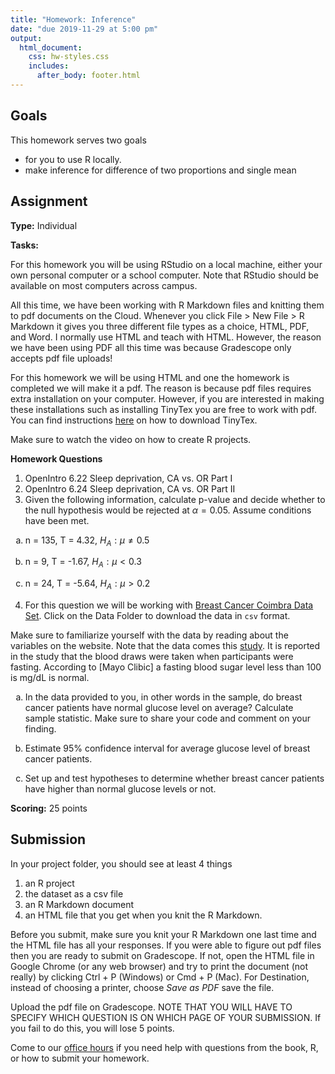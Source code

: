 ```yaml
---
title: "Homework: Inference"
date: "due 2019-11-29 at 5:00 pm"
output: 
  html_document:
    css: hw-styles.css 
    includes:
      after_body: footer.html
---
```



## Goals 

This homework serves two goals 

- for you to use R locally.
- make inference for difference of two proportions and single mean 

## Assignment

__Type:__ Individual

__Tasks:__

For this homework you will be using RStudio on a local machine, either your own personal computer or a school computer. Note that RStudio should be available on most computers across campus. 

All this time, we have been working with R Markdown files and knitting them to pdf documents on the Cloud. Whenever you click File > New File > R Markdown it gives you three different file types as a choice, HTML, PDF, and Word. I normally use HTML and teach with HTML. However, the reason we have been using PDF all this time was because Gradescope only accepts pdf file uploads!

For this homework we will be using HTML and one the homework is completed we will make it a pdf. The reason is because pdf files requires extra installation on your computer. However, if you are interested in making these installations such as installing TinyTex you are free to work with pdf. You can find instructions [here](https://bookdown.org/yihui/rmarkdown/installation.html) on how to download TinyTex. 

Make sure to watch the video on how to create R projects.


__Homework Questions__


1. OpenIntro 6.22 Sleep deprivation, CA vs. OR Part I
2. OpenIntro 6.24 Sleep deprivation, CA vs. OR Part II
3. Given the following information, calculate p-value and decide whether to the null hypothesis would be rejected at $\alpha = 0.05$. Assume conditions have been met. 

a. n = 135, T = 4.32, $H_A: \mu \neq 0.5$

b. n = 9, T = -1.67,  $H_A: \mu < 0.3$

c. n = 24, T = -5.64,  $H_A: \mu > 0.2$

4. For this question we will be working with [Breast Cancer Coimbra Data Set](https://archive.ics.uci.edu/ml/datasets/Breast+Cancer+Coimbra). Click on the Data Folder to download the data in `csv` format. 

Make sure to familiarize yourself with the data by reading about the variables on the website. Note that the data comes this [study](https://bmccancer.biomedcentral.com/articles/10.1186/s12885-017-3877-1). It is reported in the study that the blood draws were taken when participants were fasting. According to [Mayo Clibic] a fasting blood sugar level less than 100 is mg/dL is normal. 

a. In the data provided to you, in other words in the sample, do breast cancer patients have normal glucose level on average? Calculate sample statistic. Make sure to share your code and comment on your finding. 

b. Estimate 95% confidence interval for average glucose level of breast cancer patients.

c. Set up and test hypotheses to determine whether breast cancer patients have higher than normal glucose levels or not. 


__Scoring:__ 25 points

## Submission

In your project folder, you should see at least 4 things 

1. an R project
2. the dataset as a csv file
3. an R Markdown document
4. an HTML file that you get when you knit the R Markdown. 

Before you submit, make sure you knit your R Markdown one last time and the HTML file has all your responses. If you were able to figure out pdf files then you are ready to submit on Gradescope. If not, open the HTML file in Google Chrome (or any web browser) and try to print the document (not really) by clicking Ctrl + P (Windows) or Cmd + P (Mac). For Destination, instead of choosing a printer, choose _Save as PDF_ save the file. 

Upload the pdf file on Gradescope. NOTE THAT YOU WILL HAVE TO SPECIFY WHICH QUESTION IS ON WHICH PAGE OF YOUR SUBMISSION. If you fail to do this, you will lose 5 points. 

Come to our [office hours](https://mdogucu.ics.uci.edu/teaching/stats67-fa19/office.html) if you need help with questions from the book, R, or how to submit your homework.  

<br>
<br>
<br>
